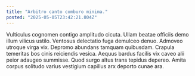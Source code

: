 ```yaml
---
title: "Arbitro canto comburo minima."
posted: "2025-05-05T23:42:21.804Z"
---
```


Vulticulus cognomen contigo amplitudo cicuta. Ullam beatae officiis demo illum vilicus ustilo. Ventosus delectatio fuga demulceo denuo.
Admoveo utroque virga vix. Depromo abundans tamquam quibusdam. Crapula temeritas bos cinis reiciendis vesica.
Aequus bardus facilis vix caveo alii peior adaugeo summisse. Quod surgo altus trans tepidus depereo. Amita corpus solitudo varius vestigium capillus arx deporto cunae ara.
